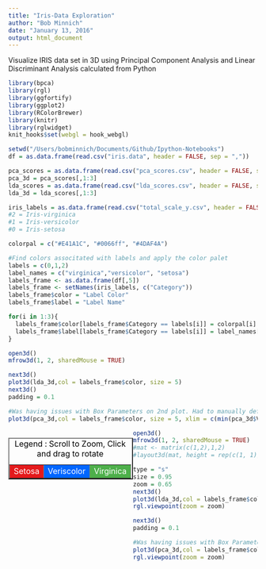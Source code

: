 ```yaml
---
title: "Iris-Data Exploration"
author: "Bob Minnich"
date: "January 13, 2016"
output: html_document
---
```


Visualize IRIS data set in 3D using Principal Component Analysis and Linear Discriminant Analysis calculated from Python
```r
library(bpca)
library(rgl)
library(ggfortify)
library(ggplot2)
library(RColorBrewer)
library(knitr)
library(rglwidget)
knit_hooks$set(webgl = hook_webgl)

setwd("/Users/bobminnich/Documents/Github/Ipython-Notebooks")
df = as.data.frame(read.csv("iris.data", header = FALSE, sep = ","))

```

```r
pca_scores = as.data.frame(read.csv("pca_scores.csv", header = FALSE, sep = ","))
pca_3d = pca_scores[,1:3]
lda_scores = as.data.frame(read.csv("lda_scores.csv", header = FALSE, sep = ","))
lda_3d = lda_scores[,1:3]

iris_labels = as.data.frame(read.csv("total_scale_y.csv", header = FALSE, sep = ","))
#2 = Iris-virginica
#1 = Iris-versicolor
#0 = Iris-setosa
```



```r
colorpal = c("#E41A1C", "#0066ff", "#4DAF4A")

#Find colors associtated with labels and apply the color palet
labels = c(0,1,2)
label_names = c("virginica","versicolor", "setosa")
labels_frame <- as.data.frame(df[,5])
labels_frame <- setNames(iris_labels, c("Category"))
labels_frame$color = "Label Color"
labels_frame$label = "Label Name"

for(i in 1:3){
  labels_frame$color[labels_frame$Category == labels[i]] = colorpal[i]
  labels_frame$label[labels_frame$Category == labels[i]] = label_names[i]
}
```


```r
open3d()
mfrow3d(1, 2, sharedMouse = TRUE)

next3d()
plot3d(lda_3d,col = labels_frame$color, size = 5)
next3d()
padding = 0.1

#Was having issues with Box Parameters on 2nd plot. Had to manually define each one.
plot3d(pca_3d,col = labels_frame$color, size = 5, xlim = c(min(pca_3d$V1),max(pca_3d$V1)) + padding, ylim = c(min(pca_3d$V2),max(pca_3d$V2))+ padding, zlim = c(min(pca_3d$V3),max(pca_3d$V3))+ padding)
```

<table border="2" style="width:50%" align="left">
  <caption><font color="#000000">Legend : Scroll to Zoom, Click and drag to rotate</font></caption>
<tr>
  <td bgcolor="#E41A1C" align="center"><font color="#FFFFFF">Setosa</font></td>
  <td bgcolor="#0066ff" align="center"><font color="#FFFFFF">Veriscolor</font></td>
  <td bgcolor="#4DAF4A" align="center"><font color="#FFFFFF">Virginica</font></td>
</tr>
</table>

```r
open3d()
mfrow3d(1, 2, sharedMouse = TRUE)
#mat <- matrix(c(1,2),1,2)
#layout3d(mat, height = rep(c(1, 1), 2), sharedMouse = TRUE)

type = "s"
size = 0.95
zoom = 0.65
next3d()
plot3d(lda_3d,col = labels_frame$color, size = size ,type = type)
rgl.viewpoint(zoom = zoom)

next3d()
padding = 0.1

#Was having issues with Box Parameters on 2nd plot. Had to manually define each one.
plot3d(pca_3d,col = labels_frame$color, size = size,type = type, xlim = c(min(pca_3d$V1),max(pca_3d$V1)) + padding, ylim = c(min(pca_3d$V2),max(pca_3d$V2))+ padding, zlim = c(min(pca_3d$V3),max(pca_3d$V3))+ padding)
rgl.viewpoint(zoom = zoom)

```
